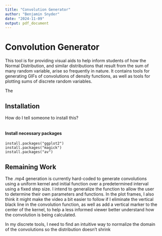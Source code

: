 ```yaml
---
title: "Convolution Generator"
author: "Benjamin Snyder"
date: "2024-11-09"
output: pdf_document
---
```


# Convolution Generator

This tool is for providing visual aids to help inform students of how the Normal Distribution, and similar distributions that result from the sum of many random variable, arise so frequently in nature. It contains tools for generating GIFs of convolutions of density functions, as well as tools for plotting sums of discrete random variables.

The

## Installation

How do I tell someone to install this?

```         
```

#### Install necessary packages

```         
install.packages("ggplot2") 
install.packages("magick")
install.packages("av")
```

## Remaining Work

The .mp4 generation is currently hard-coded to generate convolutions using a uniform kernel and initial function over a predetermined interval using a fixed step size. I intend to generalize the function to allow the user to determine their own parameters and functions. In the plot frames, I also think it might make the video a bit easier to follow if I eliminate the vertical black line in the convolution function, as well as add a vertical marker to the center of the kernel, to help a less informed viewer better understand how the convolution is being calculated.

In my discrete tools, I need to find an intuitive way to normalize the domain of the convolutions so the distribution doesn't shrink
